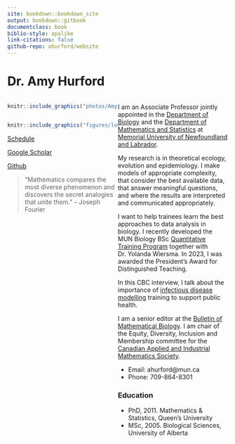 ```yaml
--- 
site: bookdown::bookdown_site
output: bookdown::gitbook
documentclass: book
biblio-style: apalike
link-citations: false 
github-repo: ahurford/website
---
```


# Dr. Amy Hurford {-}

<style>
  .col2 {
    columns: 2 200px;         /* number of columns and width in pixels*/
    -webkit-columns: 2 200px; /* chrome, safari */
    -moz-columns: 2 200px;    /* firefox */
  }
  .col3 {
    columns: 3 100px;
    -webkit-columns: 3 100px;
    -moz-columns: 3 100px;
  }
</style>

<style>
.column-left{
  float: left;
  width: 50%;
  text-align: left;
}

.column-right{
  float: right;
  width: 50%;
  text-align: left;
}
</style>

<div class="column-left">
```r
knitr::include_graphics("photos/Amy-Hurford/Hurford-2.jpg")
```
</div>

<div class="column-right">


I am an Associate Professor jointly appointed in the [Department of Biology](https://www.mun.ca/biology/) and the [Department of Mathematics and Statistics](https://www.mun.ca/math/) at [Memorial University of Newfoundland and Labrador](https://mun.ca/).

My research is in theoretical ecology, evolution and epidemiology. I make models of appropriate complexity, that consider the best available data, that answer meaningful questions, and where the results are interpreted and communicated appropriately.  

I want to help trainees learn the best approaches to data analysis in biology. I recently developed the MUN Biology BSc [Quantitative Training Program](https://ahurford.github.io/quant-guide-all-courses/) together with Dr. Yolanda Wiersma. In 2023, I was awarded the President's Award for Distinguished Teaching.

In this CBC interview, I talk about the importance of [infectious disease modelling](https://www.cbc.ca/listen/live-radio/1-210-cbc-newfoundland-morning/clip/16006442-making-sure-were-ready-track-next-disease-concern.) training to support public health.

I am a senior editor at the [Bulletin of Mathematical Biology](https://www.springer.com/journal/11538/editors). I am chair of the Equity, Diversity, Inclusion and Membership committee for the [Canadian Applied and Industrial Mathematics Society](https://github.com/ahurford/EDI-resources). 

- Email: ahurford@mun.ca
- Phone: 709-864-8301



### Education {-}

- PhD, 2011. Mathematics & Statistics, Queen's University
- MSc, 2005. Biological Sciences, University of Alberta


 </div> 

<div class="column-left">

```r
knitr::include_graphics("figures/logo.png")
```

[Schedule](https://calendar.google.com/calendar/embed?src=hurford.amy%40gmail.com&ctz=America/St_Johns)

[Google Scholar](https://scholar.google.ca/citations?hl=en&user=bxt9bh8AAAAJ&view_op=list_works&gmla=AJsN-F4WdeYtdxaBnNoWImjkkpr7uIH2KAhBa0wQrx0NWE_jorLbjasr8KMungYLGwP_Wp7eGMArwXpeErtX3ohHq-SuENXpbtFQH1xkK0bFizC57LJzgUY)

[Github](https://github.com/ahurford)

>"Mathematics compares the most diverse phenomenon and discovers the secret analogies that unite them."
> -- Joseph Fourier

</div>
